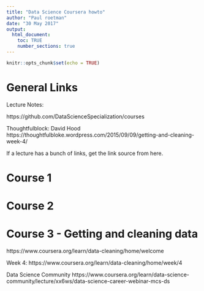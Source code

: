 ```yaml
---
title: "Data Science Coursera howto"
author: "Paul roetman"
date: "30 May 2017"
output: 
  html_document:
    toc: TRUE
    number_sections: true
---
```


```r
knitr::opts_chunk$set(echo = TRUE)
```

# General Links

Lecture Notes:

https://github.com/DataScienceSpecialization/courses

Thoughtfulblock: David Hood
https://thoughtfulbloke.wordpress.com/2015/09/09/getting-and-cleaning-week-4/


If a lecture has a bunch of links, get the link source from here.

# Course 1

# Course 2

# Course 3 - Getting and cleaning data

https://www.coursera.org/learn/data-cleaning/home/welcome

Week 4: https://www.coursera.org/learn/data-cleaning/home/week/4




Data Science Community
https://www.coursera.org/learn/data-science-community/lecture/xx6ws/data-science-career-webinar-mcs-ds
